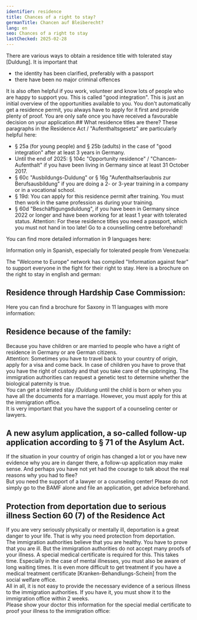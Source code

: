 ```yaml
---
identifier: residence
title: Chances of a right to stay?
germanTitle: Chancen auf Bleiberecht?
lang: en
seo: Chances of a right to stay
lastChecked: 2025-02-28 
---
```

There are various ways to obtain a residence title with tolerated stay \[Duldung\]. It is important that

- the identity has been clarified, preferably with a passport
- there have been no major criminal offences

<Block identifier="get-legal-advice" />

It is also often helpful if you work, volunteer and know lots of people who are happy to support you. This is called "good integration". 
This is just an initial overview of the opportunities available to you. You don't automatically get a residence permit, you always have to apply for it first and provide plenty of proof. You are only safe once you have received a favourable decision on your application.## What residence titles are there?
These paragraphs in the Residence Act / "Aufenthaltsgesetz" are particularly helpful here:
- § 25a (for young people) and § 25b (adults) in the case of "good integration" after at least 3 years in Germany. 
- Until the end of 2025: § 104c "Opportunity residence" / "Chancen-Aufenthalt" if you have been living in Germany since at least 31 October 2017. 
- § 60c "Ausbildungs-Duldung" or § 16g "Aufenthaltserlaubnis zur Berufsausbildung" if you are doing a 2- or 3-year training in a company or in a vocational school.
- § 19d: You can apply for this residence permit after training. You must then work in the same profession as during your training.
- § 60d "Beschäftigungsduldung", if you have been in Germany since 2022 or longer and have been working for at least 1 year with tolerated status.
Attention: For these residence titles you need a passport, which you must not hand in too late! Go to a counselling centre beforehand!

You can find more detailed information in 9 languages here:

<ExternalShortLink identifier="handbookgermany_residence"></ExternalShortLink>

Information only in Spanish, especially for tolerated people from Venezuela:

<ExternalShortLink identifier="sfr_residencia"></ExternalShortLink>

The "Welcome to Europe" network has compiled "Information against fear" to support everyone in the fight for their right to stay. Here is a brochure on the right to stay in english and german:

<ExternalShortLink identifier="wcurighttostay"></ExternalShortLink>

## Residence through Hardship Case Commission:

Here you can find a brochure for Saxony in 11 languages with more information:

<ExternalShortLink identifier="saxhfk_hardship"></ExternalShortLink>

## Residence because of the family:

Because you have children or are married to people who have a right of residence in Germany or are German citizens. <br/>
Attention: Sometimes you have to travel back to your country of origin, apply for a visa and come back. In case of children you have to prove that you have the right of custody and that you take care of the upbringing. The immigration authorities can request a genetic test to determine whether the biological paternity is true. <br/>
You can get a tolerated stay /*Duldung* until the child is born or when you have all the documents for a marriage. However, you must apply for this at the immigration office. <br/>
It is very important that you have the support of a counseling center or lawyers.

## A new asylum application, a so-called follow-up application according to § 71 of the Asylum Act.

If the situation in your country of origin has changed a lot or you have new evidence why you are in danger there, a follow-up application may make sense.
And perhaps you have not yet had the courage to talk about the real reasons why you had to flee? <br/>
But you need the support of a lawyer or a counseling center! Please do not simply go to the BAMF alone and file an application, get advice beforehand.

## Protection from deportation due to serious illness Section 60 (7) of the Residence Act

If you are very seriously physically or mentally ill, deportation is a great danger to your life.
That is why you need protection from deportation. <br/>
The immigration authorities believe that you are healthy. You have to prove that you are ill.
But the immigration authorities do not accept many proofs of your illness. A special medical certificate is required for this. This takes time. Especially in the case of mental illnesses, you must also be aware of long waiting times. It is even more difficult to get treatment if you have a medical treatment certificate \[Kranken-Behandlungs-Schein\] from the social welfare office. <br/>
All in all, it is not easy to provide the necessary evidence of a serious illness to the immigration authorities. If you have it, you must show it to the immigration office within 2 weeks. <br/>
Please show your doctor this information for the special medial certificate to proof your illness to the immigration office: <ExternalShortLink identifier="fluechtlingsrat-berlin_attest" lang="en"></ExternalShortLink>
